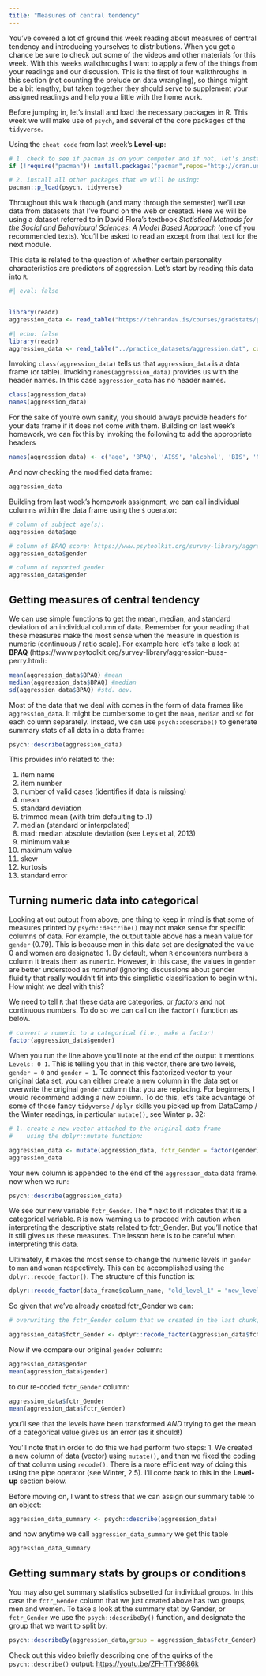 ```yaml
---
title: "Measures of central tendency"
---
```


You've covered a lot of ground this week reading about measures of central tendency and introducing yourselves to distributions. When you get a chance be sure to check out some of the videos and other materials for this week. With this weeks walkthroughs I want to apply a few of the things from your readings and our discussion. This is the first of four walkthroughs in this section (not counting the prelude on data wrangling), so things might be a bit lengthy, but taken together they should serve to supplement your assigned readings and help you a little with the home work.

Before jumping in, let's install and load the necessary packages in R. This week we will make use of `psych`, and several of the core packages of the `tidyverse`.

Using the `cheat code` from last week's **Level-up**:

```r
# 1. check to see if pacman is on your computer and if not, let's install it:
if (!require("pacman")) install.packages("pacman",repos="http://cran.us.r-project.org")

# 2. install all other packages that we will be using:
pacman::p_load(psych, tidyverse)
```

Throughout this walk through (and many through the semester) we'll use data from datasets that I've found on the web or created. Here we will be using a dataset referred to in David Flora's textbook *Statistical Methods for the Social and Behavioural Sciences: A Model Based Approach* (one of you recommended texts). You'll be asked to read an except from that text for the next module.

This data is related to the question of whether certain personality characteristics are predictors of aggression. Let's start by reading this data into `R`.

```r
#| eval: false


library(readr)
aggression_data <- read_table("https://tehrandav.is/courses/gradstats/practice_datasets/aggression.dat", col_names = FALSE)
```

```r
#| echo: false
library(readr)
aggression_data <- read_table("../practice_datasets/aggression.dat", col_names = FALSE)
```

Invoking `class(aggression_data)` tells us that `aggression_data` is a data frame (or table). Invoking `names(aggression_data)` provides us with the header names. In this case `aggression_data` has no header names.

```r
class(aggression_data)
names(aggression_data)
```

For the sake of you're own sanity, you should always provide headers for your data frame if it does not come with them. Building on last week's homework, we can fix this by invoking the following to add the appropriate headers

```r
names(aggression_data) <- c('age', 'BPAQ', 'AISS', 'alcohol', 'BIS', 'NEOc', 'gender', 'NEOo')
```

And now checking the modified data frame:

```r
aggression_data
```

Building from last week's homework assignment, we can call individual columns within the data frame using the `$` operator:

```r
# column of subject age(s):
aggression_data$age

# column of BPAQ score: https://www.psytoolkit.org/survey-library/aggression-buss-perry.html
aggression_data$gender

# column of reported gender
aggression_data$gender
```

## Getting measures of central tendency

We can use simple functions to get the mean, median, and standard deviation of an individual column of data. Remember for your reading that these measures make the most sense when the measure in question is numeric (continuous / ratio scale). For example here let's take a look at **BPAQ** (https://www.psytoolkit.org/survey-library/aggression-buss-perry.html):

```r
mean(aggression_data$BPAQ) #mean
median(aggression_data$BPAQ) #median
sd(aggression_data$BPAQ) #std. dev.
```

Most of the data that we deal with comes in the form of data frames like `aggression_data`. It might be cumbersome to get the `mean`, `median` and `sd` for each column separately. Instead, we can use `psych::describe()` to generate summary stats of all data in a data frame:

```r
psych::describe(aggression_data)
```

This provides info related to the:

1.  item name
2.  item number
3.  number of valid cases (identifies if data is missing)
4.  mean
5.  standard deviation
6.  trimmed mean (with trim defaulting to .1)
7.  median (standard or interpolated)
8.  mad: median absolute deviation (see Leys et al, 2013)
9.  minimum value
10. maximum value
11. skew
12. kurtosis
13. standard error

## Turning numeric data into categorical

Looking at out output from above, one thing to keep in mind is that some of measures printed by `psych::describe()` may not make sense for specific columns of data. For example, the output table above has a mean value for `gender` (0.79). This is because men in this data set are designated the value 0 and women are designated 1. By default, when `R` encounters numbers a column it treats them as `numeric`. However, in this case, the values in `gender` are better understood as *nominal* (ignoring discussions about gender fluidity that really wouldn't fit into this simplistic classification to begin with). How might we deal with this?

We need to tell `R` that these data are categories, or *factors* and not continuous numbers. To do so we can call on the `factor()` function as below.

```r
# convert a numeric to a categorical (i.e., make a factor)
factor(aggression_data$gender)
```

When you run the line above you'll note at the end of the output it mentions `Levels: 0 1`. This is telling you that in this vector, there are two levels, `gender = 0` and `gender = 1`. To connect this factorized vector to your original data set, you can either create a new column in the data set or overwrite the original `gender` column that you are replacing. For beginners, I would recommend adding a new column. To do this, let's take advantage of some of those fancy `tidyverse` / `dplyr` skills you picked up from DataCamp / the Winter readings, in particular `mutate()`, see Winter p. 32:

```r
# 1. create a new vector attached to the original data frame
#    using the dplyr::mutate function:

aggression_data <- mutate(aggression_data, fctr_Gender = factor(gender))
aggression_data
```

Your new column is appended to the end of the `aggression_data` data frame. now when we run:

```r
psych::describe(aggression_data) 
```

We see our new variable `fctr_Gender`. The \* next to it indicates that it is a categorical variable. `R` is now warning us to proceed with caution when interpreting the descriptive stats related to fctr_Gender. But you'll notice that it still gives us these measures. The lesson here is to be careful when interpreting this data.

Ultimately, it makes the most sense to change the numeric levels in `gender` to `man` and `woman` respectively. This can be accomplished using the `dplyr::recode_factor()`. The structure of this function is:

```r
dplyr::recode_factor(data_frame$column_name, "old_level_1" = "new_level_1", ...)
```

So given that we've already created fctr_Gender we can:

```r
# overwriting the fctr_Gender column that we created in the last chunk, then updating

aggression_data$fctr_Gender <- dplyr::recode_factor(aggression_data$fctr_Gender, "0" = "Man", "1" = "Woman")
```

Now if we compare our original `gender` column:

```r
aggression_data$gender
mean(aggression_data$gender)
```

to our re-coded `fctr_Gender` column:

```r
aggression_data$fctr_Gender
mean(aggression_data$fctr_Gender)
```

you'll see that the levels have been transformed *AND* trying to get the mean of a categorical value gives us an error (as it should!)

You'll note that in order to do this we had perform two steps: 1. We created a new column of data (vector) using `mutate()`, and then we fixed the coding of that column using `recode()`. There is a more efficient way of doing this using the pipe operator (see Winter, 2.5). I'll come back to this in the **Level-up** section below.

Before moving on, I want to stress that we can assign our summary table to an object:

```r
aggression_data_summary <- psych::describe(aggression_data)

```

and now anytime we call `aggression_data_summary` we get this table

```r
aggression_data_summary
```

## Getting summary stats by groups or conditions

You may also get summary statistics subsetted for individual `group`s. In this case the `fctr_Gender` column that we just created above has two groups, men and women. To take a look at the summary stat by Gender, or `fctr_Gender` we use the `psych::describeBy()` function, and designate the group that we want to split by:

```r
psych::describeBy(aggression_data,group = aggression_data$fctr_Gender)
```

Check out this video briefly describing one of the quirks of the `psych::describe()` output: <https://youtu.be/ZFHTTY9886k>
